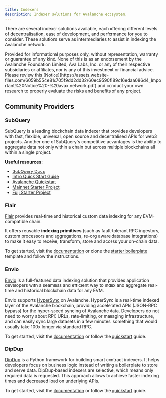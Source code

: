 ```yaml
---
title: Indexers
description: Indexer solutions for Avalanche ecosystem.
---
```


There are several indexer solutions available, each offering different levels of decentralisation, ease of development, and performance for you to consider. These solutions serve as intermediaries to assist in indexing the Avalanche network.

<Callout title="Note">
Provided for informational purposes only, without representation, warranty or guarantee of any kind. None of this is as an endorsement by the Avalanche Foundation Limited, Ava Labs, Inc. or any of their respective subsidiaries or affiliates, nor is any of this investment or financial advice. Please review this [Notice](https://assets.website-files.com/6059b554e81c705f9dd2dd32/60ec9590f189c16edaa086d4_Important%20Notice%20-%20avax.network.pdf) and conduct your own research to properly evaluate the risks and benefits of any project.
</Callout>

## Community Providers

### SubQuery

SubQuery is a leading blockchain data indexer that provides developers with fast, flexible, universal, open source and decentralised APIs for web3 projects. Another one of SubQuery's competitive advantages is the ability to aggregate data not only within a chain but across multiple blockchains all within a single project.

**Useful resources**:

- [SubQuery Docs](https://academy.subquery.network/)
- [Intro Quick Start Guide](https://academy.subquery.network/quickstart/quickstart.html)
- [Avalanche Quickstart](https://academy.subquery.network/quickstart/quickstart_chains/avalanche.html)
- [Mainnet Starter Project](https://github.com/subquery/ethereum-subql-starter/tree/main/Avalanche/avalanche-starter)
- [Fuji Starter Project](https://github.com/subquery/ethereum-subql-starter/tree/main/Avalanche/avalanche-fuji-starter)

### Flair

[Flair](https://flair.dev) provides real-time and historical custom data indexing for any EVM-compatible chain.

It offers reusable **indexing primitives** (such as fault-tolerant RPC ingestors, custom processors and aggregations, re-org aware database integrations) to make it easy to receive, transform, store and access your on-chain data.

To get started, visit the [documentation](https://docs.flair.dev) or clone the [starter boilerplate](https://github.com/flair-sdk/starter-boilerplate) template and follow the instructions.

### Envio 

[Envio](https://envio.dev) is a full-featured data indexing solution that provides application developers with a seamless and efficient way to index and aggregate real-time and historical blockchain data for any EVM.

Envio supports [HyperSync](https://docs.envio.dev/docs/hypersync) on Avalanche. HyperSync is a real-time indexed layer of the Avalanche blockchain, providing accelerated APIs (JSON-RPC bypass) for the hyper-speed syncing of Avalanche data. Developers do not need to worry about RPC URLs, rate-limiting, or managing infrastructure, and can easily sync large datasets in a few minutes, something that would usually take 100x longer via standard RPC.

To get started, visit the [documentation](https://docs.envio.dev/docs/getting-started) or follow the [quickstart](https://docs.envio.dev/docs/contract-import) guide.

### DipDup

[DipDup](https://dipdup.io) is a Python framework for building smart contract indexers. It helps developers focus on business logic instead of writing a boilerplate to store and serve data. DipDup-based indexers are selective, which means only required data is requested. This approach allows to achieve faster indexing times and decreased load on underlying APIs.

To get started, visit the [documentation](https://dipdup.io/docs/supported-networks/avalanche) or follow the [quickstart](https://dipdup.io/docs/quickstart-evm) guide.
